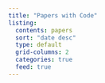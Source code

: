 ```yaml
---
title: "Papers with Code"
listing:
  contents: papers
  sort: "date desc"
  type: default
  grid-columns: 2
  categories: true
  feed: true
---
```

